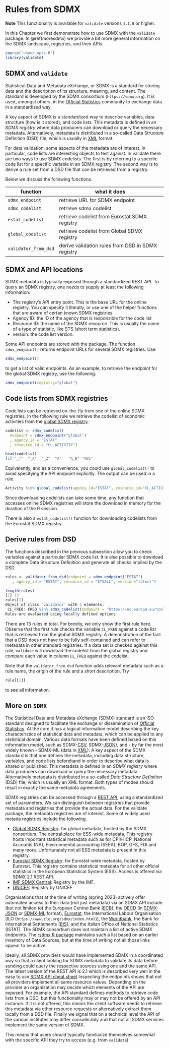 # Rules from SDMX {#sect:sdmxrules}

**Note** This functionality is available for `validate` versions `1.1.0` or higher.

In this Chapter we first demonstrate how to use SDMX with the `validate`
package. In \@ref(moresdmx) we provide a bit more general information on the
SDMX landscape, registries, and their APIs.

```{r, include=FALSE}
source("chunk_opts.R")
library(validate)
```

## SDMX and `validate`

Statistical Data and Metadata eXchange, or SDMX is a standard for storing data
and the description of its structure, meaning, and content. The standard is
developed by the SDMX consortium (`https://sdmx.org`). It is used, amongst
others, in the [Official Statistics](https://en.wikipedia.org/wiki/Official_statistics) community to
exchange data in a standardized way.

A key aspect of SDMX is a standardized way to describe variables, data
structure (how is it stored), and code lists. This metadata is defined in an
_SDMX registry_ where data producers can download or query the necessary
metadata. Alternatively, metadata is distributed in a so-called Data Structure
Definition (DSD) file, which is usually in
[XML](https://en.wikipedia.org/wiki/XML) format.


For data validation, some aspects of the metadata are of interest. In
particular, code lists are interesting objects to test against.  In validate
there are two ways to use SDMX codelists. The first is by referring to a
specific code list for a specific variable in an SDMX registry. The second way
is to derive a rule set from a DSD file that can be retrieved from a registry.

Below we discuss the following functions.

|function            | what it does                                     |
|--------------------|--------------------------------------------------|
|`sdmx_endpoint`     | retrieve URL for SDMX endpoint                   |
|`sdmx_codelist`     | retrieve sdmx codelist                           |
|`estat_codelist`    | retrieve codelist from Eurostat SDMX registry    |
|`global_codelist`   | retrieve codelist from Global SDMX registry      |
|`validator_from_dsd`| derive validation rules from DSD in SDMX registry|


## SDMX and API locations

SDMX metadata is typically exposed through a standardized REST API.
To query an SDMX registry, one needs to supply at least the following
information:

- The registry's API entry point. This is the base URL for the online registry.
  You can specify it literally, or use one of the helper functions that 
  are aware of certan known SDMX registries.
- Agency ID: the ID of the agency that is responsible for the code list
- Resource ID: the name of the SDMX resource. This is usually the name of 
  a type of statistic, like STS (short term statistics).
- version: the code list version.


Some API endpoints are stored with the package. The function `sdmx_endpoint()` 
returns endpoint URLs for several SDMX registries. Use
```{r,eval=FALSE}
sdmx_endpoint()
```
to get a list of valid endpoints. As an example, to retrieve the endpoint for the global
SDMX registry, use the following.
```{r, eval=TRUE}
sdmx_endpoint(registry="global")
```


## Code lists from SDMX registries

Code lists can be retrieved on-the-fly from one of the online SDMX registries.
In the following rule we retrieve the codelist of economic activities from the
[global SDMX registry](https://registry.sdmx.org/overview.html).

```{r, eval=FALSE}
codelist <- sdmx_codelist(
  endpoint = sdmx_endpoint("global")
  , agency_id = "ESTAT"
  , resource_id = "CL_ACTIVITY")

head(codelist)
[1] "_T"  "_X"  "_Z"  "A"   "A_B" "A01"
```

Equivalently, and as a convenience, you could use `global_codelist()` to avoid
specifying the API endpoint explicitly. The output can be used in a rule.
```{r, eval=FALSE}
Activity %in% global_codelist(agency_id="ESTAT", resource_id="CL_ACTIVITY")
```

Since downloading codelists can take some time, any function that accesses online
SDMX registries will store the download in memory for the duration of the R session.

There is also a `estat_codelist()` function for downloading codelists from 
the Eurostat SDMX registry.




## Derive rules from DSD

The functions described in the previous subsection allow you to check
variables against a particular SDMX code list. It is also possible to
download a complete Data Structure Definition and generate all checks
implied by the DSD. 

```{r, eval=FALSE}
rules <- validator_from_dsd(endpoint = sdmx_endpoint("ESTAT")
   , agency_id = "ESTAT", resource_id = "STSALL", version="latest")

length(rules)
[1] 13
rules[1]
Object of class 'validator' with 1 elements:
 CL_FREQ: FREQ %in% sdmx_codelist(endpoint = "https://ec.europa.eu/tools/cspa_services_global/sdmxregistry/rest", agency_id = "SDMX", resource_id = "CL_FREQ", version = "2.0")
Rules are evaluated using locally defined options
```
There are 13 rules in total. For brevity, we only show the first rule here.
Observe that the first rule checks the variable `CL_FREQ` against a code list
that is retrieved from the global SDMX registry. A demonstration of the fact
that a DSD does not have to be fully self-contained and can refer to
metadata in other standard registries. If a data set is checked against this
rule, `validate` will download the codelist from the global registry and
compare each value in column `CL_FREQ` against the codelist.


Note that the `validator_from_dsd` function adds relevant metadata such as a
rule name, the origin of the rule and a short description. Try
```{r, eval=FALSE}
rule[[1]]
```
to see all information.


## More on `SDMX` {#moresdmx}


The Statistical Data and Metadata eXchange (SDMX) standard
is an ISO standard designed to facilitate the exchange or dissemination of
[Official
Statistics](https://en.wikipedia.org/wiki/Official_statistics#:~:text=Official%20statistics%20are%20statistics%20published,organizations%20as%20a%20public%20good.).
At the core it has a logical information model describing the key
characteristics of statistical data and metadata, which can be applied to any
statistical domain.  Various data formats have been defined based on this
information model, such as SDMX-[CSV](https://www.rfc-editor.org/rfc/rfc4180),
SDMX-[JSON](https://www.json.org/json-en.html)), and - by far the most widely
known - SDMX-ML (data in [XML](https://www.w3.org/XML/)).  A key aspect of the
SDMX standard is that one defines the metadata, including data structure,
variables, and code lists beforehand in order to describe what data is shared
or published.  This metadata is defined in an *SDMX registry* where data
producers can download or query the necessary metadata. Alternatively metadata
is distributed in a so-called *Data Structure Definition* (DSD) file, which is
usually an XML format.  Both types of modes should result in exactly the same
metadata agreements. 

SDMX registries can be accessed through a [REST
API](https://en.wikipedia.org/wiki/Representational_state_transfer), using a
standardized set of parameters.  We can distinguish between registries
that provide metadata and registries that provide the actual data.
For the validate package, the metadata registries are of interest. Some of
widely used metada registries include the following.

- [Global SDMX Registry](https://registry.sdmx.org/): for global metadata,
  hosted by the SDMX consortium. The central place for ESS-wide metadata. This
  registry hosts important statistical metadata such as for CPI/HICP, National
  Accounts (NA), Environmental accounting (SEEA), BOP, GFS, FDI and many more.
  Unfortunately not all ESS metadata is present in this registry.
- [Eurostat SDMX Registry](https://webgate.ec.europa.eu/sdmxregistry/): for
  Eurostat-wide metadata, hosted by Eurostat. This registry contains statistical
  metadata for all other official statistics in the European Statistical System
  (ESS). Access is offered via SDMX 2.1 REST API.
- [IMF SDMX Central](https://sdmxcentral.imf.org/overview.html): Registry by
  the IMF. 
- [UNICEF](https://sdmx.data.unicef.org/): Registry by UNICEF



Organisations that at the time of writing (spring 2023) actively offer
automated access to their data (not just metadata) via an SDMX API include (but
not limited to) the European Central Bank
([ECB](https://sdw-wsrest.ecb.europa.eu/help/)), 
the [OECD](https://data.oecd.org/api/) (in
  [SDMX-JSON](https://data.oecd.org/api/sdmx-json-documentation/) or
  [SDMX-ML](https://data.oecd.org/api/sdmx-ml-documentation/) format),
[Eurostat](https://ec.europa.eu/eurostat/web/sdmx-infospace),
the International Labour Organisation [ILO (`https://www.ilo.org/sdmx/index.html`)],
the [Worldbank](https://datahelpdesk.worldbank.org/knowledgebase/articles/1886701-sdmx-api-queries),
the Bank for International Settlements 
([BIS](https://www.bis.org/statistics/sdmx_techspec.htm?accordion1=1&m=6%7C346%7C718)),
and the Italian Office of National Statistics (ISTAT).
The SDMX consortium does not maintain a list of active SDMX endpoints. The
[rsdmx R package](https://cran.r-project.org/package=rsdmx) maintains such a
list based on an earlier inventory of Data Sources, but at the time of writing
not all those links appear to be active.


Ideally, all SDMX providers would have implemented SDMX in a coordinated way so
that a client looking for SDMX metadata to validate its data before sending
could query the respective sources using one and the same API.  The latest
version of the REST API is 2.1 which is described very well in the easy to use
[SDMX API cheat sheet](https://github.com/sdmx-twg/sdmx-rest/raw/master/doc/rest_cheat_sheet.pdf)
Inspecting the endpoints shows that not all providers implement all same
resource values.  Depending on the provider an organization may decide which
elements of the API are exposed.  For example, the API standard defines methods
to retrieve code lists from a DSD, but this functionality may or may not be
offered by an API instance. If it is not offered, this means the client
software needs to retrieve this metadata via other resource requests or
alternatively extract them locally from a DSD file.  Finally we signal that on
a technical level the API of the various institutes may differ considerably and
that not all SDMX services implement the same version of SDMX. 

This means that users should typically familiarize themselves somewhat with the
specific API they try to access (e.g. from `validate`).



